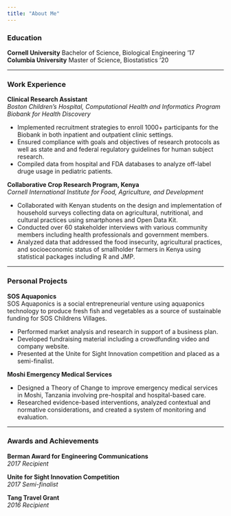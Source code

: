 ```yaml
---
title: "About Me"
---
```


### Education
**Cornell University**  Bachelor of Science, Biological Engineering '17  
**Columbia University**  Master of Science, Biostatistics '20  

***

### Work Experience
**Clinical Research Assistant**  
*Boston Children's Hospital, Computational Health and Informatics Program*  
*Biobank for Health Discovery* 
  
* Implemented recruitment strategies to enroll 1000+ participants for the Biobank in both inpatient and outpatient clinic settings.  
* Ensured compliance with goals and objectives of research protocols as well as state and and federal regulatory guidelines for human subject research.  
* Compiled data from hospital and FDA databases to analyze off-label druge usage in pediatric patients.  
  
    
**Collaborative Crop Research Program, Kenya**  
*Cornell International Institute for Food, Agriculture, and Development*  
  
* Collaborated with Kenyan students on the design and implementation of household surveys collecting data on agricultural, nutritional, and cultural practices using smartphones and Open Data Kit.  
* Conducted over 60 stakeholder interviews with various community members including health professionals and government members.  
* Analyzed data that addressed the food insecurity, agricultural practices, and socioeconomic status of smallholder farmers in Kenya using statistical packages including R and JMP.

***

### Personal Projects
**SOS Aquaponics**  
SOS Aquaponics is a social entrepreneurial venture using aquaponics technology to produce fresh fish and vegetables as a source of sustainable funding for SOS Childrens Villages. 
  
* Performed market analysis and research in support of a business plan.  
* Developed fundraising material including a crowdfunding video and company website.  
* Presented at the Unite for Sight Innovation competition and placed as a semi-finalist.

**Moshi Emergency Medical Services**  
  
* Designed a Theory of Change to improve emergency medical services in Moshi, Tanzania involving pre-hospital and hospital-based care.  
* Researched evidence-based interventions, analyzed contextual and normative considerations, and created a system of monitoring and evaluation.

***

### Awards and Achievements
**Berman Award for Engineering Communications**  
*2017 Recipient*  
    
**Unite for Sight Innovation Competition**  
*2017 Semi-finalist*  
  
**Tang Travel Grant**  
*2016 Recipient*   



